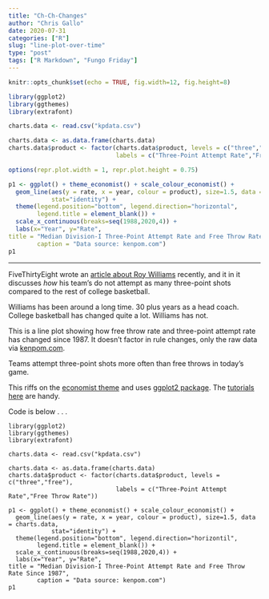 ```yaml
---
title: "Ch-Ch-Changes"
author: "Chris Gallo"
date: 2020-07-31
categories: ["R"]
slug: "line-plot-over-time"
type: "post"
tags: ["R Markdown", "Fungo Friday"]
---
```


```r
knitr::opts_chunk$set(echo = TRUE, fig.width=12, fig.height=8)
```

```r
library(ggplot2)
library(ggthemes)
library(extrafont)

charts.data <- read.csv("kpdata.csv")

charts.data <- as.data.frame(charts.data)
charts.data$product <- factor(charts.data$product, levels = c("three","free"),
                              labels = c("Three-Point Attempt Rate","Free Throw Rate"))

options(repr.plot.width = 1, repr.plot.height = 0.75)

p1 <- ggplot() + theme_economist() + scale_colour_economist() +
  geom_line(aes(y = rate, x = year, colour = product), size=1.5, data = charts.data,
            stat="identity") +
  theme(legend.position="bottom", legend.direction="horizontal",
        legend.title = element_blank()) +
  scale_x_continuous(breaks=seq(1988,2020,4)) +
  labs(x="Year", y="Rate", 
title = "Median Division-I Three-Point Attempt Rate and Free Throw Rate Since 1987",
        caption = "Data source: kenpom.com")
p1


```
---

FiveThirtyEight wrote an [article about Roy Williams](https://fivethirtyeight.com/features/happy-birthday-to-roy-williams-the-coach-who-never-changes/) recently, and it in it discusses _how_ his team's do not attempt as many three-point shots compared to the rest of college basketball. 

Williams has been around a long time. 30 plus years as a head coach. College basketball has changed quite a lot. Williams has not.  

This is a line plot showing how free throw rate and three-point attempt rate has changed since 1987. It doesn't factor in rule changes, only the raw data via [kenpom.com](https://kenpom.com/trends.php). 

Teams attempt three-point shots more often than free throws in today's game.

This riffs on the [economist theme](https://cran.r-project.org/web/packages/ggthemes/vignettes/ggthemes.html) and uses [ggplot2 package](https://ggplot2.tidyverse.org/). The [tutorials here](http://t-redactyl.io/blog/2015/12/creating-plots-in-r-using-ggplot2-part-1-line-plots.html) are handy. 

Code is below . . .

```
library(ggplot2)
library(ggthemes)
library(extrafont)

charts.data <- read.csv("kpdata.csv")

charts.data <- as.data.frame(charts.data)
charts.data$product <- factor(charts.data$product, levels = c("three","free"),
                              labels = c("Three-Point Attempt Rate","Free Throw Rate"))

p1 <- ggplot() + theme_economist() + scale_colour_economist() +
  geom_line(aes(y = rate, x = year, colour = product), size=1.5, data = charts.data,
            stat="identity") +
  theme(legend.position="bottom", legend.direction="horizontil",
        legend.title = element_blank()) +
  scale_x_continuous(breaks=seq(1988,2020,4)) +
  labs(x="Year", y="Rate", 
title = "Median Division-I Three-Point Attempt Rate and Free Throw Rate Since 1987",
        caption = "Data source: kenpom.com")
p1


```
